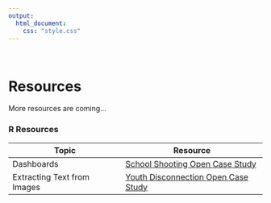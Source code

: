 ```yaml
---
output:
  html_document:
    css: "style.css"
---
```


&nbsp;
&nbsp;
&nbsp;
&nbsp;
&nbsp;
&nbsp;
&nbsp;
&nbsp;
&nbsp;
&nbsp;
&nbsp;
&nbsp;

# Resources

More resources are coming...

### **R Resources**

<div class = table_style>
|Topic| Resource|
|-------------------|------------------------|
|Dashboards| [School Shooting Open Case Study](https://www.opencasestudies.org/ocs-bp-school-shootings-dashboard/)|
|Extracting Text from Images|[Youth Disconnection Open Case Study](https://www.opencasestudies.org/ocs-bp-youth-disconnection/)|
<div>



 


